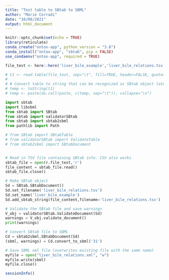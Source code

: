 ```yaml
---
title: "Test table to SBtab to SBML"
author: "Marie Corradi"
date: "10/08/2021"
output: html_document
---
```

```r
knitr::opts_chunk$set(echo = TRUE)
library(reticulate)
conda_create("ontox-app", python_version = "3.8")
conda_install("ontox-app", "sbtab", pip = FALSE)
use_condaenv("ontox-app", required = TRUE)
```

```r
file_test <- here::here('liver_bile_example','liver_bile_relations.tsv')

# t1 <- read.table(file_test, sep="\t", fill=TRUE, header=FALSE, quote="")
# 
# # Convert table to string that can be recognized as SBtab object later on
# temp <- toString(t1)
# temp <- paste(do.call(paste, c(temp, sep="\t")), collapse="\n")

```


```python
import sbtab
import libsbml
from sbtab import SBtab
from sbtab import validatorSBtab
from sbtab import sbtab2sbml
from pathlib import Path

# from SBtab import SBtabTable
# from validatorSBtab import ValidateTable
# from sbtab2sbml import SBtabDocument


# Read in TSV file containing SBtab info. CSV also works
sbtab_file = open(r.file_test,'r')
file_content = sbtab_file.read()
sbtab_file.close()

# Make SBtab object
Sd = SBtab.SBtabDocument()
Sd.set_filename('liver_bile_relations.tsv')
Sd.set_name('liver_bile_example')
Sd.add_sbtab_string(file_content,filename='liver_bile_relations.tsv')

# Validate the SBtab file and save warnings
V_obj = validatorSBtab.ValidateDocument(Sd)
warnings = V_obj.validate_document()
print(warnings)

# Convert SBtab file to SBML
Cd = sbtab2sbml.SBtabDocument(Sd)
(sbml, warnings) = Cd.convert_to_sbml('31')

# Save SBML xml file (overwrites existing file with the same name)
myfile = open("liver_bile_relations.xml", "w")
myfile.write(sbml)
myfile.close()
```

```r
sessionInfo()
```

